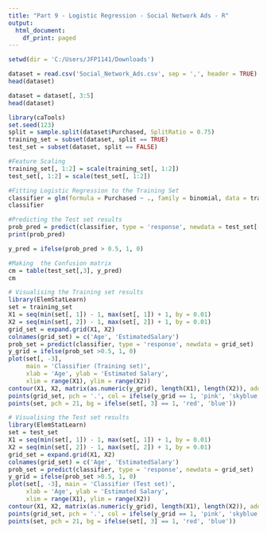 ---
title: "Part 9 - Logistic Regression - Social Network Ads - R"
output:
  html_document:
    df_print: paged
---



```{r}
setwd(dir = 'C:/Users/JFP1141/Downloads')
```

```{r}
dataset = read.csv('Social_Network_Ads.csv', sep = ',', header = TRUE)
head(dataset)
```

```{r}
dataset = dataset[, 3:5]
head(dataset)
```

```{r}

library(caTools)
set.seed(123)
split = sample.split(dataset$Purchased, SplitRatio = 0.75)
training_set = subset(dataset, split == TRUE)
test_set = subset(dataset, split == FALSE)

```

```{r}
#Feature Scaling
training_set[, 1:2] = scale(training_set[, 1:2])
test_set[, 1:2] = scale(test_set[, 1:2])
```

```{r}
#Fitting Logistic Regression to the Training Set
classifier = glm(formula = Purchased ~ ., family = binomial, data = training_set )
classifier
```

```{r}
#Predicting the Test set results
prob_pred = predict(classifier, type = 'response', newdata = test_set[-3])
print(prob_pred)
```

```{r}
y_pred = ifelse(prob_pred > 0.5, 1, 0)

#Making  the Confusion matrix
cm = table(test_set[,3], y_pred)
cm
```
```{r}
# Visualising the Training set results
library(ElemStatLearn)
set = training_set
X1 = seq(min(set[, 1]) - 1, max(set[, 1]) + 1, by = 0.01)
X2 = seq(min(set[, 2]) - 1, max(set[, 2]) + 1, by = 0.01)
grid_set = expand.grid(X1, X2)
colnames(grid_set) = c('Age', 'EstimatedSalary')
prob_set = predict(classifier, type = 'response', newdata = grid_set)
y_grid = ifelse(prob_set >0.5, 1, 0)
plot(set[, -3],
     main = 'Classifier (Training set)',
     xlab = 'Age', ylab = 'Estimated Salary',
     xlim = range(X1), ylim = range(X2))
contour(X1, X2, matrix(as.numeric(y_grid), length(X1), length(X2)), add = TRUE)
points(grid_set, pch = '.', col = ifelse(y_grid == 1, 'pink', 'skyblue'))
points(set, pch = 21, bg = ifelse(set[, 3] == 1, 'red', 'blue'))
```
```{r}
# Visualising the Test set results
library(ElemStatLearn)
set = test_set
X1 = seq(min(set[, 1]) - 1, max(set[, 1]) + 1, by = 0.01)
X2 = seq(min(set[, 2]) - 1, max(set[, 2]) + 1, by = 0.01)
grid_set = expand.grid(X1, X2)
colnames(grid_set) = c('Age', 'EstimatedSalary')
prob_set = predict(classifier, type = 'response', newdata = grid_set)
y_grid = ifelse(prob_set >0.5, 1, 0)
plot(set[, -3], main = 'Classifier (Test set)',
     xlab = 'Age', ylab = 'Estimated Salary',
     xlim = range(X1), ylim = range(X2))
contour(X1, X2, matrix(as.numeric(y_grid), length(X1), length(X2)), add = TRUE)
points(grid_set, pch = '.', col = ifelse(y_grid == 1, 'pink', 'skyblue'))
points(set, pch = 21, bg = ifelse(set[, 3] == 1, 'red', 'blue'))

```